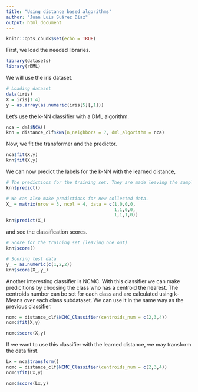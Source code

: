 ```yaml
---
title: "Using distance based algorithms"
author: "Juan Luis Suárez Díaz"
output: html_document
---
```


```r
knitr::opts_chunk$set(echo = TRUE)
```

First, we load the needed libraries.
```r
library(datasets)
library(rDML)
```

We will use the iris dataset.
```r
# Loading dataset
data(iris)
X = iris[1:4]
y = as.array(as.numeric(iris[5][,1]))
```

Let's use the k-NN classifier with a DML algorithm.
```r
nca = dml$NCA()
knn = distance_clf$kNN(n_neighbors = 7, dml_algorithm = nca)
```

Now, we fit the transformer and the predictor.
```r
nca$fit(X,y)
knn$fit(X,y)
```

We can now predict the labels for the k-NN with the learned distance,
```r
# The predictions for the training set. They are made leaving the sample to predict out.
knn$predict()

# We can also make predictions for new collected data.
X_ = matrix(nrow = 3, ncol = 4, data = c(1,0,0,0,
                                         1,1,0,0,
                                         1,1,1,0))
knn$predict(X_)
```

and see the classification scores.
```r
# Score for the training set (leaving one out)
knn$score()

# Scoring test data
y_ = as.numeric(c(1,2,2))
knn$score(X_,y_)
```


Another interesting classifier is NCMC. With this classifier we can make predicitions by choosing the class who has a centroid the nearest. The centroids number can be set for each class and are calculated using k-Means over each class subdataset. We can use it in the same way as the previous classifier.

```r
ncmc = distance_clf$NCMC_Classifier(centroids_num = c(2,3,4))
ncmc$fit(X,y)

```
```r
ncmc$score(X,y)
```

If we want to use this classifier with the learned distance, we may transform the data first.
```r
Lx = nca$transform()
ncmc = distance_clf$NCMC_Classifier(centroids_num = c(2,3,4))
ncmc$fit(Lx,y)

```
```r
ncmc$score(Lx,y)
```

